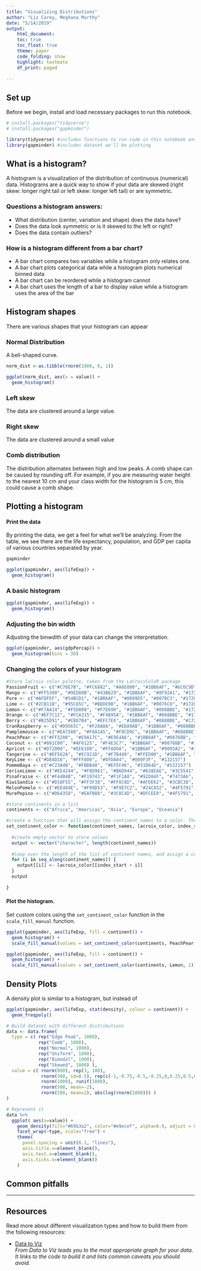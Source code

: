 ```yaml
---
title: "Visualizing Distributions"
author: "Liz Carey, Meghana Murthy"
date: "5/14/2019"
output:  
    html_document: 
    toc: true
    toc_float: true
    theme: paper
    code_folding: show
    highlight: textmate
    df_print: paged
    
---
```


## Set up  

Before we begin, install and load necessary packages to run this notebook. 

```r
# install.packages("tidyverse")
# install.packages("gapminder")
```


```r

library(tidyverse) #includes functions to run code in this notebook and
library(gapminder) #includes dataset we'll be plotting
```

## What is a histogram? 

A histogram is a visualization of the distribution of continuous (numerical) data. 
Histograms are a quick way to show if your data are skewed (right skew: longer right tail or left skew: longer left tail) or are symmetric. 

### Questions a histogram answers:  
+ What distribution (center, variation and shape) does the data have?
+ Does the data look symmetric or is it skewed to the left or right?
+ Does the data contain outliers?

### How is a histogram different from a bar chart? 
+ A bar chart compares two variables while a histogram only relates one. 
+ A bar chart plots categorical data while a histogram plots numerical binned data
+ A bar chart can be reordered while a histogram cannot
+ A bar chart uses the length of a bar to display value while a histogram uses the area of the bar

## Histogram shapes  
There are various shapes that your histogram can appear

### Normal Distribution
A bell-shaped curve. 
```r
norm_dist <-as.tibble(rnorm(1000, 0, 1))

ggplot(norm_dist, aes(x = value)) + 
  geom_histogram()

```


### Left skew
The data are clustered around a large value.  

### Right skew  
The data are clustered around a small value 

### Comb distribution
The distribution alternates between high and low peaks. A comb shape can be caused by rounding off. For example, if you are measuring water height to the nearest 10 cm and your class width for the histogram is 5 cm, this could cause a comb shape.


## Plotting a histogram



#### Print the data
By printing the data, we get a feel for what we'll be analyzing. 
From the table, we see there are the life expectancy, population, and GDP per capita of various countries separated by year. 

```r
gapminder
```

```r
ggplot(gapminder, aes(lifeExp)) + 
  geom_histogram()
```

### A basic histogram
```r
ggplot(gapminder, aes(lifeExp)) +
  geom_histogram()
```

### Adjusting the bin width  

Adjusting the binwdith of your data can change the interpretation.

```r
ggplot(gapminder, aes(gdpPercap)) +
  geom_histogram(bins = 30)
```


### Changing the colors of your histogram

```r

#Store laCroix color palette, taken from the LaCroisColoR package
PassionFruit <- c("#C70E7B", "#FC6882", "#A6E000", "#1BB6AF", "#6C6C9D", "#172869")
Mango <- c("#FF5300", "#9ED80B", "#43B629", "#1BB6AF", "#8F92A1", "#172869")
Pure <- c("#AFDFEF", "#54BCD1", "#1BB6AF", "#0099D5", "#007BC3", "#172869")
Lime <- c("#2CB11B", "#95C65C", "#BDDE9B", "#1BB6AF", "#0076C0", "#172869")
Lemon <- c("#F7AA14", "#F5D000", "#F7E690", "#1BB6AF", "#088BBE", "#172869")
Orange <- c("#EF7C12", "#FCA315", "#F4B95A", "#1BB6AF", "#088BBE", "#172869")
Berry <- c("#B25D91", "#CB87B4", "#EFC7E6", "#1BB6AF", "#088BBE", "#172869")
CranRaspberry <- c("#D9565C", "#F28A8A", "#EDA9AB", "#1BB6AF", "#088BBE", "#172869")
Pamplemousse <- c("#EA7580", "#F6A1A5", "#F8CD9C", "#1BB6AF", "#088BBE", "#172869")
PeachPear <- c("#FF3200", "#E9A17C", "#E9E4A6", "#1BB6AF", "#0076BB", "#172869")
Coconut <- c("#881C00", "#AF6125", "#F4E3C7", "#1BB6AF", "#0076BB", "#172869")
Apricot <- c("#D72000", "#EE6100", "#FFAD0A", "#1BB6AF", "#9093A2", "#132157")
Tangerine <- c("#EF562A", "#EC921D", "#F7B449", "#FFED00", "#1BB6AF", "#9093A2", "#132157")
KeyLime <- c("#D84D16", "#FFF800", "#8FDA04", "#009F3F", "#132157")
PommeBaya <- c("#C23A4B", "#FBBB48", "#EFEF46", "#31D64D", "#132157")
CeriseLimon <- c("#EE4244", "#F8D961", "#B6D944", "#638E6E", "#3C5541", "#132157")
PinaFraise <- c("#F44B4B", "#F19743", "#F1F1A8", "#92D84F", "#7473A6", "#132157")
KiwiSandia <- c("#D18F55", "#FF3F38", "#FF8C8D", "#AFDE62", "#3CBC38", "#4F5791", " #132157")
MelonPomelo <- c("#EE404E", "#F99D53", "#F9E7C2", "#24C852", "#4F5791", "#132157")
MurePepino <- c("#D64358", "#EAFB88", "#3C8C4D", "#DFCEE0", "#4F5791", "#132157")
```

```r
#store continents in a list
continents <- c("Africa", "Americas", "Asia", "Europe", "Oceania")

#create a function that will assign the continent names to a color. The function takes three inputs: the list of variables to be colored (e.g. continent names), the type of laCroix palette, and the start of the index. change the index_start to 0 or 1 to get variations of laCroix palette.
set_continent_color <- function(continent_names, lacroix_color, index_start) {
  
  #create empty vector to store values
  output <- vector("character", length(continent_names))
  
  #loop over the length of the list of continent names, and assign a color to each continent
  for (i in seq_along(continent_names)) {
    output[[i]] <- lacroix_color[[index_start + i]]
  }
  output 
  
}

```

#### Plot the histogram.  

Set custom colors using the `set_continent_color` function in the `scale_fill_manual` function.

<div class = "row">
  
<div class = "col-md-6">
```r

ggplot(gapminder, aes(lifeExp, fill = continent)) +
  geom_histogram() + 
  scale_fill_manual(values = set_continent_color(continents, PeachPear, 1))
```
</div>

<div class = "col-md-6">
```r

ggplot(gapminder, aes(lifeExp, fill = continent)) +
  geom_histogram() + 
  scale_fill_manual(values = set_continent_color(continents, Lemon, 1))
```  
</div>

</div>
  
## Density Plots  
A density plot is similar to a histogram, but instead of 

```r
ggplot(gapminder, aes(lifeExp, stat(density), colour = continent)) +
  geom_freqpoly()
```
```r
# Build dataset with different distributions
data <- data.frame(
  type = c( rep("Edge Peak", 1000), 
            rep("Comb", 1000), 
            rep("Normal", 1000), 
            rep("Uniform", 1000), 
            rep("Bimodal", 1000), 
            rep("Skewed", 1000) ),
  value = c( rnorm(900), rep(3, 100), 
             rnorm(360, sd=0.5), rep(c(-1,-0.75,-0.5,-0.25,0,0.25,0.5,0.75), 80), 
             rnorm(1000), runif(1000), 
             rnorm(500, mean=-2), 
             rnorm(500, mean=2), abs(log(rnorm(1000))) )
)

# Represent it
data %>%
  ggplot( aes(x=value)) +
    geom_density(fill="#69b3a2", color="#e9ecef", alpha=0.9, adjust = 0.5) +
    facet_wrap(~type, scale="free") +
    theme(
      panel.spacing = unit(0.1, "lines"),
      axis.title.x=element_blank(),
      axis.text.x=element_blank(),
      axis.ticks.x=element_blank()
    )
```

## Common pitfalls  


*** 

## Resources

Read more about different visualization types and how to build them from the following resources:  

+  [Data to Viz](https://www.data-to-viz.com/)  
    *From Data to Viz leads you to the most appropriate graph for your data. It links to the code to build it and lists common caveats you should avoid.*

